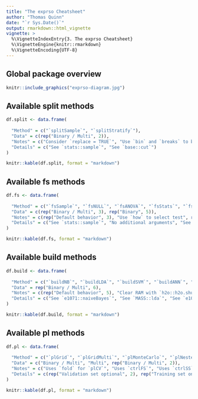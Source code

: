 ```yaml
---
title: "The exprso Cheatsheet"
author: "Thomas Quinn"
date: "`r Sys.Date()`"
output: rmarkdown::html_vignette
vignette: >
  %\VignetteIndexEntry{3. The exprso Cheatsheet}
  %\VignetteEngine{knitr::rmarkdown}
  %\VignetteEncoding{UTF-8}
---
```


## Global package overview

```r
knitr::include_graphics("exprso-diagram.jpg")
```

## Available split methods

```r
df.split <- data.frame(
  
  "Method" = c("`splitSample`", "`splitStratify`"),
  "Data" = c(rep("Binary / Multi", 2)),
  "Notes" = c("Consider `replace = TRUE`", "Use `bin` and `breaks` to bin"),
  "Details" = c("See `stats::sample`", "See `base::cut`")
)

knitr::kable(df.split, format = "markdown")
```

## Available fs methods

```r
df.fs <- data.frame(
  
  "Method" = c("`fsSample`", "`fsNULL`", "`fsANOVA`", "`fsStats`", "`fsPrcomp`", "`fsPathClassRFE`", "`fsEbayes`", "`fsMrmre`"),
  "Data" = c(rep("Binary / Multi", 3), rep("Binary", 5)),
  "Notes" = c(rep("Default behavior", 3), "Use `how` to select test", rep("Default behavior", 4)),
  "Details" = c("See `stats::sample`", "No additional arguments", "See `stats::aov`", "See `stats::t.test` or `stats::ks.test`", "See `stats::prcomp`", "See `pathClass::fit.rfe`", "See `limma::ebayes`", "See `mRMRe::mRMR.classic`")
)

knitr::kable(df.fs, format = "markdown")
```

## Available build methods

```r
df.build <- data.frame(
  
  "Method" = c("`buildNB`", "`buildLDA`", "`buildSVM`", "`buildANN`", "`buildRF`", "`buildDNN`"),
  "Data" = rep("Binary / Multi", 6),
  "Notes" = c(rep("Default behavior", 5), "Clear RAM with `h2o::h2o.shutdown()`"),
  "Details" = c("See `e1071::naiveBayes`", "See `MASS::lda`", "See `e1071::svm`", "See `nnet::nnet`", "See `randomForest::randomForest`", "See `h2o::h2o.deeplearning`")
)

knitr::kable(df.build, format = "markdown")
```

## Available pl methods

```r
df.pl <- data.frame(
  
  "Method" = c("`plGrid`", "`plGridMulti`", "`plMonteCarlo`", "`plNested`"),
  "Data" = c("Binary / Multi", "Multi", rep("Binary / Multi", 2)),
  "Notes" = c("Uses `fold` for `plCV`", "Uses `ctrlFS`", "Uses `ctrlSS`, `ctrlFS`, and `ctrlGS`", "Uses `ctrlFS` and `ctrlGS`"),
  "Details" = c(rep("Validation set optional", 2), rep("Training set only", 2))
)

knitr::kable(df.pl, format = "markdown")
```
